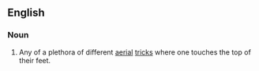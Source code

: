 ==English==

===Noun===
{{en-noun|es|sg=[[toe]] [[touch]]}}

# {{snowboarding|skateboarding}} Any of a plethora of different [[aerial]] [[trick]]s where one touches the top of their feet.